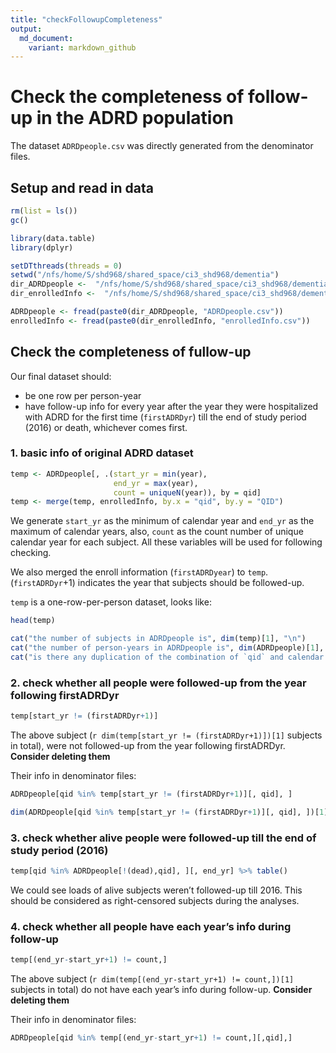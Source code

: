 ```yaml
---
title: "checkFollowupCompleteness"
output:
  md_document:
    variant: markdown_github
---
```


# Check the completeness of follow-up in the ADRD population

The dataset `ADRDpeople.csv` was directly generated from the denominator files.

## Setup and read in data

```r
rm(list = ls())
gc()

library(data.table)
library(dplyr)

setDTthreads(threads = 0)
setwd("/nfs/home/S/shd968/shared_space/ci3_shd968/dementia")
dir_ADRDpeople <-  "/nfs/home/S/shd968/shared_space/ci3_shd968/dementia/"
dir_enrolledInfo <-  "/nfs/home/S/shd968/shared_space/ci3_shd968/dementia/"

ADRDpeople <- fread(paste0(dir_ADRDpeople, "ADRDpeople.csv"))
enrolledInfo <- fread(paste0(dir_enrolledInfo, "enrolledInfo.csv"))
```

## Check the completeness of fullow-up

Our final dataset should:

- be one row per person-year
- have follow-up info for every year after the year they were hospitalized with ADRD for the first time (`firstADRDyr`) till the end of study period (2016) or death, whichever comes first.

### 1. basic info of original ADRD dataset
```r
temp <- ADRDpeople[, .(start_yr = min(year),
                       end_yr = max(year),
                       count = uniqueN(year)), by = qid]
temp <- merge(temp, enrolledInfo, by.x = "qid", by.y = "QID")
```

We generate `start_yr` as the minimum of calendar year and `end_yr` as the maximum of calendar years, also, `count` as the count number of unique calendar year for each subject. All these variables will be used for following checking.

We also merged the enroll information (`firstADRDyear`) to `temp`. (`firstADRDyr`+1) indicates the year that subjects should be followed-up.

`temp` is a one-row-per-person dataset, looks like:

```r
head(temp)
```

```r
cat("the number of subjects in ADRDpeople is", dim(temp)[1], "\n")
cat("the number of person-years in ADRDpeople is", dim(ADRDpeople)[1], "\n")
cat("is there any duplication of the combination of `qid` and calendar year: ", any(duplicated(ADRDpeople[,.(qid,year)])), "\n")
```

### 2. check whether all people were followed-up from the year following firstADRDyr
```r
temp[start_yr != (firstADRDyr+1)]
```

The above subject (`r dim(temp[start_yr != (firstADRDyr+1)])[1]` subjects in total), were not followed-up from the year following firstADRDyr. **Consider deleting them**

Their info in denominator files:
```r
ADRDpeople[qid %in% temp[start_yr != (firstADRDyr+1)][, qid], ]
```

```r
dim(ADRDpeople[qid %in% temp[start_yr != (firstADRDyr+1)][, qid], ])[1]
```

### 3. check whether alive people were followed-up till the end of study period (2016)
```r
temp[qid %in% ADRDpeople[!(dead),qid], ][, end_yr] %>% table()
```

We could see loads of alive subjects weren't followed-up till 2016. This should be considered as right-censored subjects during the analyses.

### 4. check whether all people have each year's info during follow-up
```r
temp[(end_yr-start_yr+1) != count,]
```

The above subject (`r dim(temp[(end_yr-start_yr+1) != count,])[1]` subjects in total) do not have each year's info during follow-up. **Consider deleting them**

Their info in denominator files:
```r
ADRDpeople[qid %in% temp[(end_yr-start_yr+1) != count,][,qid],]
```


